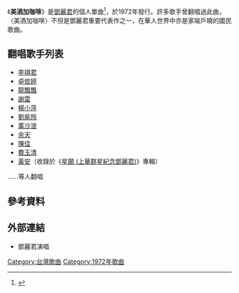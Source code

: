 {{primarysources|time=2017-11-07T05:19:27+00:00}}
{{Infobox Single
|  Name     = 美酒加咖啡
|  Artist     = [[鄧麗君|鄧麗君]]
| Cover =
| 圖片簡介 =
|  Released    = 1972年
|  Genre       = [[國語流行音樂|國語流行音樂]]
|  Length      =   
|  Label       = 
|  Number      =
|  Producer    = 
}}
《'''美酒加咖啡'''》是[[鄧麗君|鄧麗君]]的個人單曲<ref>{{cite web|title=美酒加咖啡-鄧麗君|url=http://www.kuwo.cn/yinyue/77260/|language=zh-cn|accessdate=2016-10-28|archive-date=2016-10-28|archive-url=https://web.archive.org/web/20161028215628/http://www.kuwo.cn/yinyue/77260/|dead-url=no}}</ref>，於1972年發行。許多歌手曾翻唱過此曲，〈美酒加咖啡〉不但是鄧麗君重要代表作之一，在華人世界中亦是家喻戶曉的國民歌曲。

==翻唱歌手列表==
*[[李翊君|李翊君]]
*[[卓依婷|卓依婷]]
*[[龍飄飄|龍飄飄]]
*[[謝雷_(歌手)|謝雷]]
*[[楊小萍|楊小萍]]
*[[劉紫玲|劉紫玲]]
*[[萬沙浪|萬沙浪]]
*[[余天|余天]]
*[[陳佳|陳佳]]
*[[費玉清|費玉清]]
*[[黃安_(藝人)|黃安]]（收錄於《[[星願_(上華群星紀念鄧麗君)|星願 (上華群星紀念鄧麗君)]]》專輯）
......等人翻唱

==參考資料==
{{Reflist|2}}

==外部連結==
*{{Youtube|cC-3MYmLovU}} 鄧麗君演唱

[[Category:台灣歌曲|Category:台灣歌曲]]
[[Category:1972年歌曲|Category:1972年歌曲]]
